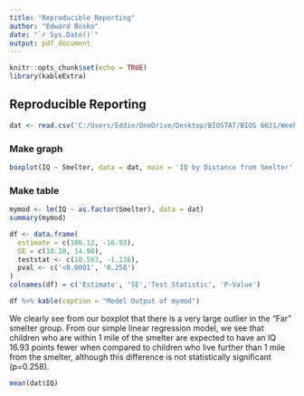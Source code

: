 ---
title: "Reproducible Reporting"
author: "Edward Bosko"
date: "`r Sys.Date()`"
output: pdf_document
---

```{r setup, include=FALSE}
knitr::opts_chunk$set(echo = TRUE)
library(kableExtra)
```

## Reproducible Reporting

```{r}
dat <- read.csv('C:/Users/Eddie/OneDrive/Desktop/BIOSTAT/BIOS 6621/Week 6/lead-iq-01.csv')
```

### Make graph

```{r}
boxplot(IQ ~ Smelter, data = dat, main = 'IQ by Distance from Smelter', ylab = 'IQ')
```

### Make table

```{r}
mymod <- lm(IQ ~ as.factor(Smelter), data = dat)
summary(mymod)

df <- data.frame(
  estimate = c(106.12, -16.93),
  SE = c(10.10, 14.90),
  teststat <- c(10.503, -1.136),
  pval <- c('<0.0001', '0.258')
)
colnames(df) = c('Estimate', 'SE','Test Statistic', 'P-Value')

df %>% kable(caption = "Model Output of mymod")
```

We clearly see from our boxplot that there is a very large outlier in the "Far" smelter group. From our simple linear regression model, we see that children who are within 1 mile of the smelter are expected to have an IQ 16.93 points fewer when compared to children who live further than 1 mile from the smelter, although this difference is not statistically significant (p=0.258).

```{r}
mean(dat$IQ)
```